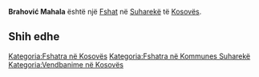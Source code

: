 {{Fshat në Kosovës
 | Emri                = Brahović Mahala
| srp_N_name = Brahović Mahala
| srp_N_FULL_NAME_RO = Brahović Mahala
| srp_N_FULL_NAME_ND_RO = Brahovic Mahala
| srp_N_SORT_NAME_RG = BRAHOVICMAHALA
| srp_N_FULL_NAME_RG = Brahović Mahala
| srp_N_FULL_NAME_ND_RG = Brahovic Mahala

 | Emri (Rasa dhanore) = 
 | Figura              = 
 | Shteti              = Kosovo
 | Komuna              = Suharekë
 | Kodi postar         = 
 | Sipërfaqja          = 

 | Popullsia           = 

 | Regj. i popullsisë  = 
 | Dend. e popullsisë  = 
 | Faqja zyrtare       = 
 <!--- Koordinatat ----> 
 | Gjerësia            = 42.768333
 | Gjatësia            = 20.823333
 | Lartësia            = 
}}
'''Brahović Mahala''' është një [[Fshat]] në [[Suharekë]] të [[Kosovës]].

<!-- == Gjeografia == -->
<!-- == Historia == -->
<!-- == Demografia == -->
== Shih edhe ==
{{Komuna Suharekë}}
{{Kosovo-Administrata-Cung}}

[[Kategoria:Fshatra në Kosovës]]
[[Kategoria:Fshatra në Kommunes Suharekë]]
[[Kategoria:Vendbanime në Kosovës]]